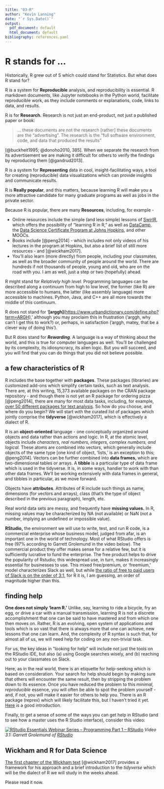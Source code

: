 ```yaml
---
title: "03-R"
author: "Kevin Lanning"
date: "`r Sys.Date()`"
output:
  pdf_document: default
  html_document: default
bibliography: references.yaml
---
```


# R stands for ...

Historically, R grew out of S which could stand for Statistics. But what does R stand for?

R is a system for **Reproducible** analysis, and reproducibility is essential. R markdown documents, like Jupyter notebooks in the Python world, facilitate reproducible work, as they include comments or explanations, code, links to data, and results.

R is for **Research.** Research is not just an end-product, not just a published paper or book:

> ... these documents are not the research [rather] these documents are the "advertising". The research is the "full software environment, code, and data that produced the results"

[@buckheit1995; @donoho2010, 385]. When we separate the research from its advertisement we are making it difficult for others to verify the findings by reproducing them [@gandrud2013].

R is a system for **Representing** data in cool, insight-facilitating ways, a tool for creating (reproducible) data visualizations which can provide insights and communicate results.

R is **Really popular**, and this matters, because learning R will make you a more attractive candidate for many graduate programs as well as jobs in the private sector.

Because R is popular, there are many **Resources**, including, for example -

-   Online resources include the simple (and less simple) lessons of [SwirlR](http://swirlstats.com/), which offers the possibility of "learning R in R," as well as [DataCamp](https://www.datacamp.com/home), the [Data Science Certificate Program at Johns Hopkins,](https://www.coursera.org/specializations/jhu-data-science) and other MOOCs.\
-   Books include [@peng2014] - which includes not only videos of his lectures in the program at Hopkins, but also a brief list of still more resources - and [@wickham2017].
-   You'll also learn (more directly) from people, including your classmates, as well as the broader community of people around the world. There are hundreds if not thousands of people, young and old, who are on the road with you. I am as well, just a step or two (hopefully) ahead.

R might stand for *Relatively high level.* Programming languages can be described along a continuum from high to low level, the former (like R) are more accessible to humans, the latter (like assembly language) more accessible to machines. Python, Java, and C++ are all more towards the middle of this continuum.

R does not stand for '**[arggh]**(<https://www.urbandictionary.com/define.php?term=ARGH>),' although you may proclaim this in frustration ('arggh, why can't I get this to work?) or, perhaps, in satisfaction ('arggh, matey, that be a clever way of doing this').

But R does stand for ***Rewarding***. A language is a way of thinking about the world, and this is true for computer languages as well. You'll be challenged by its complexity, its idiosyncracy, its alien logic. But you will succeed, and you will find that you can do things that you did not believe possible.

## a few characteristics of R

R includes the base together with **packages**. These packages (libraries) are customized add-ons which simplify certain tasks, such as text analysis. There are, at this writing, 15,373 available packages on the CRAN package repository - and though there is not yet an R package for ordering pizza [@peng2014], there are many for most data tasks, including, for example, [over 50 different packages for text analysis](https://cran.r-project.org/web/views/NaturalLanguageProcessing.html). So how do you choose, and where do you begin? We will start with the curated list of packages which jointly comprise the **tidyverse** [@wickham2017], which is effectively a dialect of R.

R is an **object-oriented** language - one conceptually organized around objects and data rather than actions and logic. In R, at the atomic level, objects include *characters, real numbers, integers, complex numbers, and logical.* These atoms are combined into vectors, which generally include objects of the same type [one kind of object, 'lists,' is an exception to this; @peng2014]. Vectors can be further combined into **data frames**, which are two-dimensional tables or arrays. A **tibble** is a particular type of data frame which is used in the tidyverse. It is, in some ways, handier to work with than other data frames. We'll be working extensively with data frames in general, and tibbles in particular, as we move forward.

Objects have **attributes**. Attributes of R include such things as name, dimensions (for vectors and arrays), class (that's the type of object described in the previous paragraph), length, etc.

Real world data sets are messy, and frequently have **missing values.** In R, missing values may be characterized by NA (not available) or NaN (not a number, implying an undefined or impossible value).

**RStudio,** the environment we will use to write, test, and run R code, is a commercial enterprise whose business model, judged from afar, is an important one in the world of technology. Most of what RStudio offers is free (97% according to Garrett Grolemund in the video below). The commercial product they offer makes sense for a relative few, but it is sufficiently lucrative to fund the enterprise. The free product helps to drive the popularity of Rstudio; this widespread use, in turn, makes it increasingly essential for businesses to use. This mixed free/premium, or 'freemium,' model characterizes Slack as well, but while [the ratio of free to paid users of Slack is on the order of 3:1](https://www.statista.com/statistics/652779/worldwide-slack-users-total-vs-paid/), for R it is, I am guessing, an order of magnitude higher than this.

## finding help

**One does not simply 'learn R.'** Unlike, say, learning to ride a bicycle, fry an egg, or drive a car with a manual transmission, learning R is not a discrete accomplishment that one can be said to have mastered and from which one then moves on. Rather, R is an evolving, open system of applications and tools which is so vast that there is always more that one can achieve, new lessons that one can learn. And, the complexity of R syntax is such that, for almost all of us, we will need help for coding on any non-trivial task.

For us, the key ideas in "looking for help" will include not just the tools on the RStudio IDE, but also (a) using Google searches wisely, and (b) reaching out to your classmates on Slack.

Here, as in the real world, there is an etiquette for help-seeking which is based on consideration. Your search for help should begin by making sure that others will encounter the same result, then by stripping the problem down to its essence. Once you have reduced the problem to this *minimal, reproducible* essence, you will often be able to spot the problem yourself - and, if not, you will make it easier for others to help you. There is an R package (reprex) which will likely facilitate this, but I haven't tried it yet. [Here](https://www.tidyverse.org/help/) is a good introduction.

Finally, to get a sense of some of the ways you can get help in RStudio (and to see how a master uses the R Studio interface), consider this video:

[![RStudio Essentials Webinar Series -- Programming Part 1 -- RStudio](https://embedwistia-a.akamaihd.net/deliveries/85f90f89c20cf329c8e6091508fe44c045e70167.jpg?image_play_button_size=2x&image_crop_resized=960x585&image_play_button=1&image_play_button_color=4287c7e0)](https://www.rstudio.com/resources/webinars/rstudio-essentials-webinar-series-part-1/?wvideo=k8kz4e0p2v) *Video 3.1: Garrett Grolemund of [RStudio](https://www.rstudio.com/)*

## Wickham and R for Data Science

[The first chapter of the Wickham text](https://r4ds.had.co.nz/introduction.html) [@wickham2017] provides a framework for his approach and a brief introduction to the *tidyverse* which will be the dialect of R we will study in the weeks ahead.

Please read it now.
